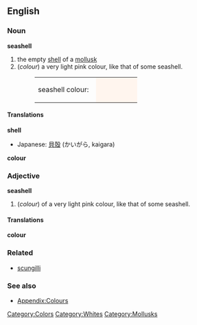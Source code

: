 {{Wikipedia}}
==English==

===Noun===
'''seashell'''
# the empty [[shell]] of a [[mollusk]]
#(''colour'') a very light pink colour, like that of some seashell.
#:<table><tr><td>seashell colour: &nbsp;</td><td bgcolor="#FFF5EE" width="80">&nbsp; </td></tr></table>

====Translations====

'''shell'''
{{top}}
*Japanese: [[貝殻]] (かいがら, kaigara)
{{mid}}
{{bottom}}

'''colour'''
{{top}}
{{mid}}
{{bottom}}

===Adjective===
'''seashell'''
#(''colour'') of a very light pink colour, like that of some seashell.

====Translations====
'''colour'''
{{top}}
{{mid}}
{{bottom}}

===Related===
*[[scungilli]]

===See also===
*[[Wiktionary_Appendix:Colours|Appendix:Colours]]

[[Category:Colors]]
[[Category:Whites]]
[[Category:Mollusks]]